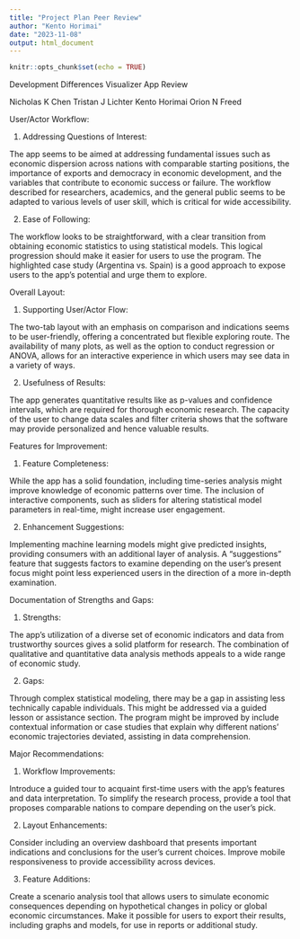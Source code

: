 ```yaml
---
title: "Project Plan Peer Review"
author: "Kento Horimai"
date: "2023-11-08"
output: html_document
---
```


```r
knitr::opts_chunk$set(echo = TRUE)
```

Development Differences Visualizer App Review

Nicholas K Chen
Tristan J Lichter
Kento Horimai
Orion N Freed

User/Actor Workflow:

1. Addressing Questions of Interest:

The app seems to be aimed at addressing fundamental issues such as economic dispersion across nations with comparable starting positions, the importance of exports and democracy in economic development, and the variables that contribute to economic success or failure. The workflow described for researchers, academics, and the general public seems to be adapted to various levels of user skill, which is critical for wide accessibility.

2. Ease of Following:

The workflow looks to be straightforward, with a clear transition from obtaining economic statistics to using statistical models. This logical progression should make it easier for users to use the program. The highlighted case study (Argentina vs. Spain) is a good approach to expose users to the app's potential and urge them to explore.


Overall Layout:

1. Supporting User/Actor Flow:

The two-tab layout with an emphasis on comparison and indications seems to be user-friendly, offering a concentrated but flexible exploring route. The availability of many plots, as well as the option to conduct regression or ANOVA, allows for an interactive experience in which users may see data in a variety of ways.

2. Usefulness of Results:

The app generates quantitative results like as p-values and confidence intervals, which are required for thorough economic research. The capacity of the user to change data scales and filter criteria shows that the software may provide personalized and hence valuable results.


Features for Improvement:

1. Feature Completeness:

While the app has a solid foundation, including time-series analysis might improve knowledge of economic patterns over time.
The inclusion of interactive components, such as sliders for altering statistical model parameters in real-time, might increase user engagement.

2. Enhancement Suggestions:

Implementing machine learning models might give predicted insights, providing consumers with an additional layer of analysis. A "suggestions" feature that suggests factors to examine depending on the user's present focus might point less experienced users in the direction of a more in-depth examination.


Documentation of Strengths and Gaps:

1. Strengths:

The app's utilization of a diverse set of economic indicators and data from trustworthy sources gives a solid platform for research. The combination of qualitative and quantitative data analysis methods appeals to a wide range of economic study.

2. Gaps:

Through complex statistical modeling, there may be a gap in assisting less technically capable individuals. This might be addressed via a guided lesson or assistance section. The program might be improved by include contextual information or case studies that explain why different nations' economic trajectories deviated, assisting in data comprehension.


Major Recommendations:

1. Workflow Improvements:

Introduce a guided tour to acquaint first-time users with the app's features and data interpretation. To simplify the research process, provide a tool that proposes comparable nations to compare depending on the user's pick.

2. Layout Enhancements:

Consider including an overview dashboard that presents important indications and conclusions for the user's current choices. Improve mobile responsiveness to provide accessibility across devices.

3. Feature Additions:

Create a scenario analysis tool that allows users to simulate economic consequences depending on hypothetical changes in policy or global economic circumstances. Make it possible for users to export their results, including graphs and models, for use in reports or additional study.
